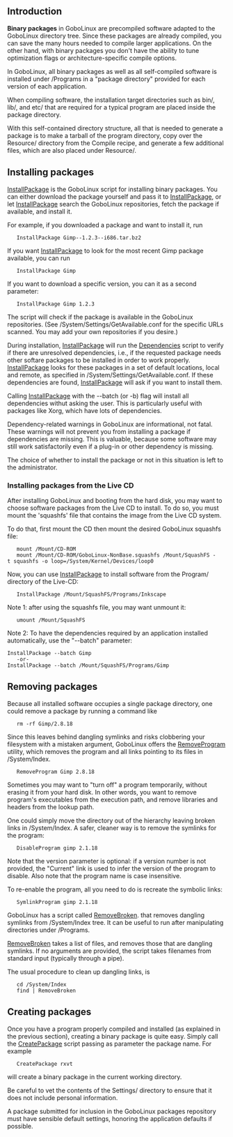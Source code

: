 == Introduction ==

'''Binary packages''' in GoboLinux are precompiled software adapted
to the GoboLinux directory tree.  Since these packages are
already compiled, you can save the many hours
needed to compile larger applications. On the other
hand, with binary packages you don't have the ability to
tune optimization flags or architecture-specific compile
options.

In GoboLinux, all binary packages as well as all
self-compiled software is installed under /Programs in a
"package directory" provided for each version of each
application. 

When compiling software, the installation target directories
such as bin/, lib/, and etc/ that are required for a typical
program are placed inside the package directory.

With this self-contained directory structure, all that is
needed to generate a package is to make a tarball of the
program directory, copy over the Resource/ directory from
the Compile recipe, and generate a few additional files,
which are also placed under Resource/.

== Installing packages ==

[[InstallPackage]] is the GoboLinux script for installing
binary packages. You can either download the package
yourself and pass it to [[InstallPackage]], or let
[[InstallPackage]] search the GoboLinux repositories, fetch
the package if available, and install it.

For example, if you downloaded a package and want to install
it, run 

	InstallPackage Gimp--1.2.3--i686.tar.bz2

If you want [[InstallPackage]] to look for the most recent
Gimp package available, you can run

	InstallPackage Gimp

If you want to download a specific version, you can it as a second parameter:

	InstallPackage Gimp 1.2.3

The script will check if the package is available in the
GoboLinux repositories. (See
/System/Settings/GetAvailable.conf for the specific URLs
scanned. You may add your own repositories if you desire.)

During installation, [[InstallPackage]] will run the
[[Dependencies]] script to verify if there are unresolved
dependencies, i.e., if the requested package needs
other softare packages to be installed in order to work properly.
[[InstallPackage]] looks for these packages in a set of
default locations, local and remote, as specified in 
/System/Settings/GetAvailable.conf. If these dependencies
are found, [[InstallPackage]] will ask if you want
to install them. 

Calling [[InstallPackage]] with the --batch (or -b) flag
will install all dependencies withut asking the user.  This
is particularly useful with packages like Xorg, which have
lots of dependencies.

Dependency-related warnings in GoboLinux are informational,
not fatal. These warnings will not prevent you from
installing a package if dependencies are missing. This is
valuable, because some software may still work
satisfactorily even if a plug-in or other dependency is
missing. 

The choice of whether to install the package or not in this
situation is left to the administrator.

=== Installing packages from the Live CD ===

After installing GoboLinux and booting from the hard disk,
you may want to choose software packages from the Live CD to
install.  To do so, you must mount the
'squashfs' file that contains the image from the Live CD
system. 

To do that, first mount the CD then mount the desired
GoboLinux squashfs file:

	mount /Mount/CD-ROM
 	mount /Mount/CD-ROM/GoboLinux-NonBase.squashfs /Mount/SquashFS -t squashfs -o loop=/System/Kernel/Devices/loop0

Now, you can use [[InstallPackage]] to install software from the Program/
directory of the Live-CD:

	InstallPackage /Mount/SquashFS/Programs/Inkscape

Note 1: after using the squashfs file, you may want unmount it:

	umount /Mount/SquashFS

Note 2: To have the dependencies required by an application installed
automatically, use the "--batch" parameter:

 InstallPackage --batch Gimp
	-or-
 InstallPackage --batch /Mount/SquashFS/Programs/Gimp


== Removing packages ==

Because all installed software occupies a single package
directory, one could remove a package by running 
a command like

	rm -rf Gimp/2.8.18 

Since this leaves behind dangling symlinks and risks
clobbering your filesystem with a mistaken argument,
GoboLinux offers the [[RemoveProgram]] utility, which
removes the program and all links pointing to its files in
/System/Index.

	RemoveProgram Gimp 2.8.18

Sometimes you may want to "turn off" a program temporarily,
without erasing it from your hard disk.  In other words, you
want to remove program's executables from the execution
path, and remove libraries and headers from the lookup path.

One could simply move the directory out of the hierarchy
leaving broken links in /System/Index. A safer, cleaner way
is to remove the symlinks for the program:

	DisableProgram gimp 2.1.18

Note that the version parameter is optional: if a version
number is not provided, the "Current" link is used to infer
the version of the program to disable.  Also note that the
program name is case insensitive. 

To re-enable the program, all you need to do is recreate the
symbolic links:

	SymlinkProgram gimp 2.1.18

GoboLinux has a script called [[RemoveBroken]]. 
that removes dangling symlinks from /System/Index tree.
It can be useful to run after manipulating directories
under /Programs. 

[[RemoveBroken]] takes a list of files, and removes those
that are dangling symlinks. If no arguments are provided,
the script takes filenames from standard input (typically
through a pipe).

The usual procedure to clean up dangling links, is

	cd /System/Index
	find | RemoveBroken

== Creating packages ==

Once you have a program properly compiled and installed (as
explained in the previous section), creating a binary
package is quite easy. Simply call the [[CreatePackage]]
script passing as parameter the package name. For example

	CreatePackage rxvt

will create a binary package in the current working directory.

Be careful to vet the contents of the Settings/ directory to
ensure that it does not include personal information. 

A package submitted for inclusion in the GoboLinux packages
repository must have sensible default settings, honoring the
application defaults if possible. 
